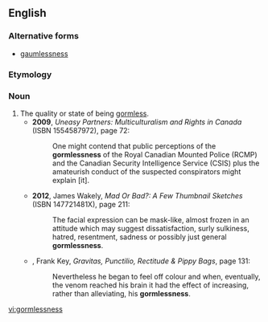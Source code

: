 ==English==

===Alternative forms===
* [[gaumlessness]] {{qualifier|rare}}

===Etymology===
{{suffix|gormless|ness|lang=en}}

===Noun===
{{en-noun|-}}

# The quality or state of being [[gormless]].
#* '''2009''', ''Uneasy Partners: Multiculturalism and Rights in Canada'' (ISBN 1554587972), page 72:
#*: One might contend that public perceptions of the '''gormlessness''' of the Royal Canadian Mounted Police (RCMP) and the Canadian Security Intelligence Service (CSIS) plus the amateurish conduct of the suspected conspirators might explain [it].
#* '''2012''', James Wakely, ''Mad Or Bad?: A Few Thumbnail Sketches'' (ISBN 147721481X), page 211:
#*: The facial expression can be mask-like, almost frozen in an attitude which may suggest dissatisfaction, surly sulkiness, hatred, resentment, sadness or possibly just general '''gormlessness'''.
#* {{rfdate}}, Frank Key, ''Gravitas, Punctilio, Rectitude & Pippy Bags'', page 131:
#*: Nevertheless he began to feel off colour and when, eventually, the venom reached his brain it had the effect of increasing, rather than alleviating, his '''gormlessness'''.

[[vi:gormlessness]]